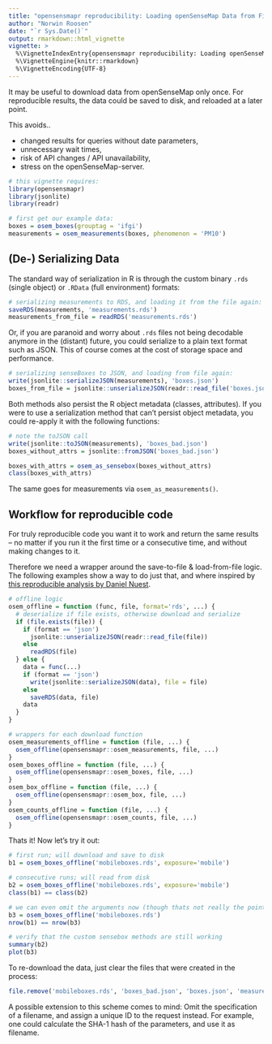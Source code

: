 ```yaml
---
title: "opensensmapr reproducibility: Loading openSenseMap Data from Files"
author: "Norwin Roosen"
date: "`r Sys.Date()`"
output: rmarkdown::html_vignette
vignette: >
  %\VignetteIndexEntry{opensensmapr reproducibility: Loading openSenseMap Data from Files}
  %\VignetteEngine{knitr::rmarkdown}
  %\VignetteEncoding{UTF-8}
---
```


It may be useful to download data from openSenseMap only once.
For reproducible results, the data could be saved to disk, and reloaded at a
later point.

This avoids..

- changed results for queries without date parameters,
- unnecessary wait times,
- risk of API changes / API unavailability,
- stress on the openSenseMap-server.

```r
# this vignette requires:
library(opensensmapr)
library(jsonlite)
library(readr)

# first get our example data:
boxes = osem_boxes(grouptag = 'ifgi')
measurements = osem_measurements(boxes, phenomenon = 'PM10')
```

## (De-) Serializing Data
The standard way of serialization in R is through the custom binary `.rds` (single object)
or `.RData` (full environment) formats:
```r
# serializing measurements to RDS, and loading it from the file again:
saveRDS(measurements, 'measurements.rds')
measurements_from_file = readRDS('measurements.rds')
```

Or, if you are paranoid and worry about `.rds` files not being decodable anymore
in the (distant) future, you could serialize to a plain text format such as JSON.
This of course comes at the cost of storage space and performance.
```r
# serializing senseBoxes to JSON, and loading from file again:
write(jsonlite::serializeJSON(measurements), 'boxes.json')
boxes_from_file = jsonlite::unserializeJSON(readr::read_file('boxes.json'))
```

Both methods also persist the R object metadata (classes, attributes).
If you were to use a serialization method that can't persist object metadata, you
could re-apply it with the following functions:

```r
# note the toJSON call
write(jsonlite::toJSON(measurements), 'boxes_bad.json')
boxes_without_attrs = jsonlite::fromJSON('boxes_bad.json')

boxes_with_attrs = osem_as_sensebox(boxes_without_attrs)
class(boxes_with_attrs)
```
The same goes for measurements via `osem_as_measurements()`.

## Workflow for reproducible code
For truly reproducible code you want it to work and return the same results --
no matter if you run it the first time or a consecutive time, and without making
changes to it.

Therefore we need a wrapper around the save-to-file & load-from-file logic.
The following examples show a way to do just that, and where inspired by
[this reproducible analysis by Daniel Nuest](https://github.com/nuest/sensebox-binder).

```r
# offline logic
osem_offline = function (func, file, format='rds', ...) {
  # deserialize if file exists, otherwise download and serialize
  if (file.exists(file)) {
    if (format == 'json')
      jsonlite::unserializeJSON(readr::read_file(file))
    else
      readRDS(file)
  } else {
    data = func(...)
    if (format == 'json')
      write(jsonlite::serializeJSON(data), file = file)
    else
      saveRDS(data, file)
    data
  }
}

# wrappers for each download function
osem_measurements_offline = function (file, ...) {
  osem_offline(opensensmapr::osem_measurements, file, ...)
}
osem_boxes_offline = function (file, ...) {
  osem_offline(opensensmapr::osem_boxes, file, ...)
}
osem_box_offline = function (file, ...) {
  osem_offline(opensensmapr::osem_box, file, ...)
}
osem_counts_offline = function (file, ...) {
  osem_offline(opensensmapr::osem_counts, file, ...)
}
```

Thats it! Now let's try it out:

```r
# first run; will download and save to disk
b1 = osem_boxes_offline('mobileboxes.rds', exposure='mobile')

# consecutive runs; will read from disk
b2 = osem_boxes_offline('mobileboxes.rds', exposure='mobile')
class(b1) == class(b2)

# we can even omit the arguments now (though thats not really the point here)
b3 = osem_boxes_offline('mobileboxes.rds')
nrow(b1) == nrow(b3)

# verify that the custom sensebox methods are still working
summary(b2)
plot(b3)
```

To re-download the data, just clear the files that were created in the process:
```r
file.remove('mobileboxes.rds', 'boxes_bad.json', 'boxes.json', 'measurements.rds')
```

A possible extension to this scheme comes to mind: Omit the specification of a
filename, and assign a unique ID to the request instead.
For example, one could calculate the SHA-1 hash of the parameters, and use it
as filename.
